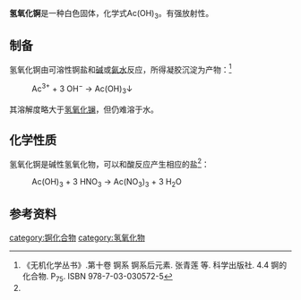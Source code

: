 {{chembox
| Watchedfields = 
| verifiedrevid = 
| ImageFile=Actinium hydroxide.png
|   ImageName = 氢氧化锕(III)<br />actinium(III) hydroxide
|   OtherNames = 氢氧化锕
| Section1 = {{Chembox Identifiers
| CASNo = 12249-30-8
| CASNo_Ref = {{cascite|correct|CAS}}
|    ChemSpiderID_Ref  =  
|  ChemSpiderID  =  
|  InChI  = 
|  InChIKey  =  
|  SMILES  =  [Ac+3].[OH-].[OH-].[OH-]
|  StdInChI_Ref  =  
|  StdInChI  =  
|  StdInChIKey_Ref  =  
|  StdInChIKey  =  
|    CASOther  =  
|  PubChem  =  
}}
| Section2 = {{Chembox Properties
|   Formula = Ac(OH)<sub>3</sub>
|   MolarMass = 
|   Appearance = 白色固体
|   Density = 
|   Solubility =
|   SolubleOther = 
|   MeltingPt = 
|   BoilingPt = 
  }}
| Section3 = {{Chembox Structure
|   Coordination = 
|   CrystalStruct = 
|   SpaceGroup = 
  }}
| Section7 = {{Chembox Hazards
|   EUIndex = 
  }}
| Section8 = {{Chembox Related
| OtherAnions = [[氧化锕|氧化锕]]
| OtherCations = [[氢氧化钪|氢氧化钪]]<br />[[氢氧化钇|氢氧化钇]]<br />[[氢氧化镧|氢氧化镧]]
| OtherFunctn = 
| Function = 
| OtherCpds = }}
}}
'''氢氧化锕'''是一种白色固体，化学式Ac(OH)<sub>3</sub>。有强放射性。

==制备==
氢氧化锕由可溶性锕盐和[[碱|碱]]或[[氨水|氨水]]反应，所得凝胶沉淀为产物：<ref name=wj>《无机化学丛书》.第十卷 锕系 锕系后元素. 张青莲 等. 科学出版社. 4.4 锕的化合物. P<sub>75</sub>. ISBN 978-7-03-030572-5</ref>
: Ac<sup>3+</sup> + 3 OH<sup>−</sup> → Ac(OH)<sub>3</sub>↓
其溶解度略大于[[氢氧化镧|氢氧化镧]]，但仍难溶于水。
==化学性质==
氢氧化锕是碱性氢氧化物，可以和酸反应产生相应的盐<ref name=wj />：
: Ac(OH)<sub>3</sub> + 3 HNO<sub>3</sub> → Ac(NO<sub>3</sub>)<sub>3</sub> + 3 H<sub>2</sub>O

==参考资料==
{{reflist}}

{{锕化合物}}
{{氢氧化物}}
[[category:锕化合物|category:锕化合物]]
[[category:氢氧化物|category:氢氧化物]]